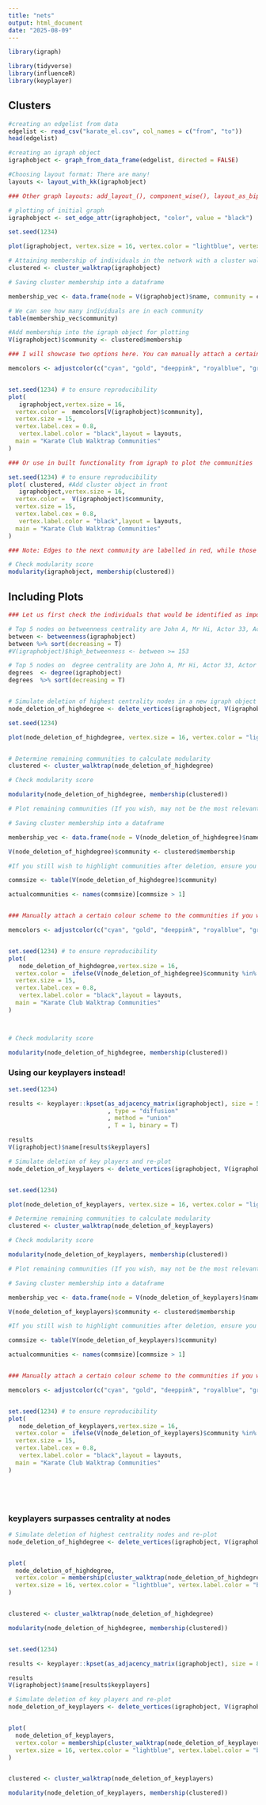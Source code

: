 ---
title: "nets"
output: html_document
date: "2025-08-09"
---

```{r setup}
library(igraph)

library(tidyverse)
library(influenceR)
library(keyplayer)


```

## Clusters


```{r , fig.width= 13 , fig.height = 12}
#creating an edgelist from data
edgelist <- read_csv("karate_el.csv", col_names = c("from", "to"))
head(edgelist)

#creating an igraph object
igraphobject <- graph_from_data_frame(edgelist, directed = FALSE)

#Choosing layout format: There are many!
layouts <- layout_with_kk(igraphobject)

### Other graph layouts: add_layout_(), component_wise(), layout_as_bipartite(), layout_as_star(), layout_as_tree(), layout_in_circle(), layout_nicely(), layout_on_grid(), layout_on_sphere(), layout_randomly(), layout_with_dh(), layout_with_fr(), layout_with_gem(), layout_with_graphopt(), layout_with_kk(), layout_with_lgl(), layout_with_mds(), layout_with_sugiyama(), merge_coords(), norm_coords(), normalize()

# plotting of initial graph
igraphobject <- set_edge_attr(igraphobject, "color", value = "black")

set.seed(1234)

plot(igraphobject, vertex.size = 16, vertex.color = "lightblue", vertex.label.color = "black", vertex.label.cex = 0.8, layout = layouts)

# Attaining membership of individuals in the network with a cluster walktrap algorithm, and saving it 
clustered <- cluster_walktrap(igraphobject)

# Saving cluster membership into a dataframe

membership_vec <- data.frame(node = V(igraphobject)$name, community = clustered$membership)

# We can see how many individuals are in each community
table(membership_vec$community)

#Add membership into the igraph object for plotting
V(igraphobject)$community <- clustered$membership

### I will showcase two options here. You can manually attach a certain colour scheme to the communities

memcolors <- adjustcolor(c("cyan", "gold", "deeppink", "royalblue", "green"), alpha=.6)


set.seed(1234) # to ensure reproducibility
plot(
   igraphobject,vertex.size = 16,
  vertex.color =  memcolors[V(igraphobject)$community],
  vertex.size = 15,
  vertex.label.cex = 0.8,
   vertex.label.color = "black",layout = layouts,
  main = "Karate Club Walktrap Communities"
)

### Or use in built functionality from igraph to plot the communities

set.seed(1234) # to ensure reproducibility
plot( clustered, #Add cluster object in front
   igraphobject,vertex.size = 16,
  vertex.color =  V(igraphobject)$community,
  vertex.size = 15,
  vertex.label.cex = 0.8,
   vertex.label.color = "black",layout = layouts,
  main = "Karate Club Walktrap Communities"
)

### Note: Edges to the next community are labelled in red, while those within a community are labelled black!

# Check modularity score
modularity(igraphobject, membership(clustered))

```

## Including Plots


```{r , fig.width= 13 , fig.height = 12}
### Let us first check the individuals that would be identified as important to remove in order to fracture the network by standard centrality metrics

# Top 5 nodes on betweenness centrality are John A, Mr Hi, Actor 33, Actor 3, Actor 32
between <- betweenness(igraphobject) 
between %>% sort(decreasing = T)
#V(igraphobject)$high_betweenness <- between >= 153

# Top 5 nodes on  degree centrality are John A, Mr Hi, Actor 33, Actor 3, Actor 2
degrees  <- degree(igraphobject) 
degrees  %>% sort(decreasing = T)


# Simulate deletion of highest centrality nodes in a new igraph object
node_deletion_of_highdegree <- delete_vertices(igraphobject, V(igraphobject)$name %in% c("Mr Hi", "John A", "Actor 33", "Actor 3", "Actor 2"))

set.seed(1234)

plot(node_deletion_of_highdegree, vertex.size = 16, vertex.color = "lightblue", vertex.label.color = "black", vertex.label.cex = 0.8, layout = layouts)


# Determine remaining communities to calculate modularity
clustered <- cluster_walktrap(node_deletion_of_highdegree)

# Check modularity score

modularity(node_deletion_of_highdegree, membership(clustered))

# Plot remaining communities (If you wish, may not be the most relevant question after deletions)

# Saving cluster membership into a dataframe

membership_vec <- data.frame(node = V(node_deletion_of_highdegree)$name, community = clustered$membership)

V(node_deletion_of_highdegree)$community <- clustered$membership

#If you still wish to highlight communities after deletion, ensure you are plotting communities with > 1 size since nodes might be isolated

commsize <- table(V(node_deletion_of_highdegree)$community)

actualcommunities <- names(commsize)[commsize > 1]


### Manually attach a certain colour scheme to the communities if you wish 

memcolors <- adjustcolor(c("cyan", "gold", "deeppink", "royalblue", "green"), alpha=.6)


set.seed(1234) # to ensure reproducibility
plot(
   node_deletion_of_highdegree,vertex.size = 16,
  vertex.color =  ifelse(V(node_deletion_of_highdegree)$community %in% actualcommunities, memcolors[V(node_deletion_of_highdegree)$community], "white"),
  vertex.size = 15,
  vertex.label.cex = 0.8,
   vertex.label.color = "black",layout = layouts,
  main = "Karate Club Walktrap Communities"
)



# Check modularity score

modularity(node_deletion_of_highdegree, membership(clustered))

```
### Using our keyplayers instead!
```{r , fig.width= 13 , fig.height = 12}

set.seed(1234)

results <- keyplayer::kpset(as_adjacency_matrix(igraphobject), size = 5 #Decide how many keyplayers you want
                            , type = "diffusion"
                            , method = "union"
                            , T = 1, binary = T)

results
V(igraphobject)$name[results$keyplayers]

# Simulate deletion of key players and re-plot
node_deletion_of_keyplayers <- delete_vertices(igraphobject, V(igraphobject)$name %in% V(igraphobject)$name[results$keyplayers])


set.seed(1234)

plot(node_deletion_of_keyplayers, vertex.size = 16, vertex.color = "lightblue", vertex.label.color = "black", vertex.label.cex = 0.8, layout = layouts)

# Determine remaining communities to calculate modularity
clustered <- cluster_walktrap(node_deletion_of_keyplayers)

# Check modularity score

modularity(node_deletion_of_keyplayers, membership(clustered))

# Plot remaining communities (If you wish, may not be the most relevant question after deletions)

# Saving cluster membership into a dataframe

membership_vec <- data.frame(node = V(node_deletion_of_keyplayers)$name, community = clustered$membership)

V(node_deletion_of_keyplayers)$community <- clustered$membership

#If you still wish to highlight communities after deletion, ensure you are plotting communities with > 1 size since nodes might be isolated

commsize <- table(V(node_deletion_of_keyplayers)$community)

actualcommunities <- names(commsize)[commsize > 1]


### Manually attach a certain colour scheme to the communities if you wish 

memcolors <- adjustcolor(c("cyan", "gold", "deeppink", "royalblue", "green"), alpha=.6)


set.seed(1234) # to ensure reproducibility
plot(
   node_deletion_of_keyplayers,vertex.size = 16,
  vertex.color =  ifelse(V(node_deletion_of_keyplayers)$community %in% actualcommunities, memcolors[V(node_deletion_of_keyplayers)$community], "white"),
  vertex.size = 15,
  vertex.label.cex = 0.8,
   vertex.label.color = "black",layout = layouts,
  main = "Karate Club Walktrap Communities"
)






```

### keyplayers surpasses centrality at nodes
```{r , fig.width= 9 , fig.height = 10}
# Simulate deletion of highest centrality nodes and re-plot
node_deletion_of_highdegree <- delete_vertices(igraphobject, V(igraphobject)$name %in% c("Mr Hi", "John A", "Actor 33", "Actor 3", "Actor 2","Actor 4", "Actor 32", "Actor 9" ))


plot(
  node_deletion_of_highdegree,
  vertex.color = membership(cluster_walktrap(node_deletion_of_highdegree)),
  vertex.size = 16, vertex.color = "lightblue", vertex.label.color = "black", vertex.label.cex = 0.8, layout = layouts
)


clustered <- cluster_walktrap(node_deletion_of_highdegree)

modularity(node_deletion_of_highdegree, membership(clustered))


set.seed(1234)

results <- keyplayer::kpset(as_adjacency_matrix(igraphobject), size = 8, type = "diffusion", method = "union", T = 1, binary = T)

results
V(igraphobject)$name[results$keyplayers]

# Simulate deletion of key players and re-plot
node_deletion_of_keyplayers <- delete_vertices(igraphobject, V(igraphobject)$name %in% V(igraphobject)$name[results$keyplayers])


plot(
  node_deletion_of_keyplayers,
  vertex.color = membership(cluster_walktrap(node_deletion_of_keyplayers)),
  vertex.size = 16, vertex.color = "lightblue", vertex.label.color = "black", vertex.label.cex = 0.8, layout = layouts
)


clustered <- cluster_walktrap(node_deletion_of_keyplayers)

modularity(node_deletion_of_keyplayers, membership(clustered))
```

